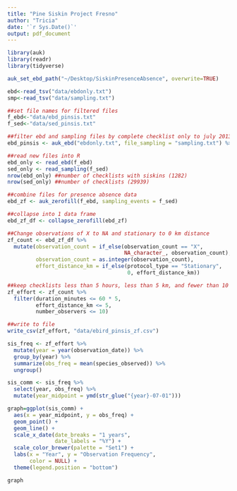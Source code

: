 ```yaml
---
title: "Pine Siskin Project Fresno"
author: "Tricia"
date: '`r Sys.Date()`'
output: pdf_document
---
```


```r
library(auk)
library(readr)
library(tidyverse)
```

```r
auk_set_ebd_path("~/Desktop/SiskinPresenceAbsence", overwrite=TRUE)
```

```r
ebd<-read_tsv("data/ebdonly.txt")
smp<-read_tsv("data/sampling.txt")
```

```r
##set file names for filtered files
f_ebd<-"data/ebd_pinsis.txt"
f_sed<-"data/sed_pinsis.txt"

##filter ebd and sampling files by complete checklist only to july 2013
ebd_pinsis <- auk_ebd("ebdonly.txt", file_sampling = "sampling.txt") %>% auk_date(date = c("2013-06-30", "2023-07-01")) %>% auk_complete() %>% auk_filter(f_ebd, file_sampling = f_sed, overwrite=TRUE)
```

```r
##read new files into R
ebd_only <- read_ebd(f_ebd)
sed_only <- read_sampling(f_sed)
nrow(ebd_only) ##number of checklists with siskins (1282)
nrow(sed_only) ##number of checklists (29939)
```

```r
##combine files for presence absence data
ebd_zf <- auk_zerofill(f_ebd, sampling_events = f_sed)

##collapse into 1 data frame
ebd_zf_df <- collapse_zerofill(ebd_zf)
```

```r
##Change observations of X to NA and stationary to 0 km distance
zf_count <- ebd_zf_df %>% 
  mutate(observation_count = if_else(observation_count == "X", 
                                     NA_character_, observation_count),
         observation_count = as.integer(observation_count),
         effort_distance_km = if_else(protocol_type == "Stationary", 
                                      0, effort_distance_km))
```

```r
##keep checklists less than 5 hours, less than 5 km, and fewer than 10 observers
zf_effort <- zf_count %>% 
  filter(duration_minutes <= 60 * 5,
         effort_distance_km <= 5,
         number_observers <= 10)
```

```r
##write to file
write_csv(zf_effort, "data/ebird_pinsis_zf.csv")
```

```r
sis_freq <- zf_effort %>%
  mutate(year = year(observation_date)) %>%
  group_by(year) %>%
  summarize(obs_freq = mean(species_observed)) %>%
  ungroup()
```

```r
sis_comm <- sis_freq %>%
  select(year, obs_freq) %>%
  mutate(year_midpoint = ymd(str_glue("{year}-07-01")))
```

```r
graph=ggplot(sis_comm) +
  aes(x = year_midpoint, y = obs_freq) +
  geom_point() +
  geom_line() +
  scale_x_date(date_breaks = "1 years",
               date_labels = "%Y") +
  scale_color_brewer(palette = "Set1") +
  labs(x = "Year", y = "Observation Frequency",
       color = NULL) +
  theme(legend.position = "bottom")

graph
```